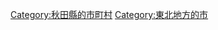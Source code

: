 {{DEFAULTSORT:Daisen-shi}}
[[Category:秋田縣的市町村|Category:秋田縣的市町村]]

[[Category:東北地方的市|Category:東北地方的市]]